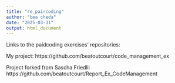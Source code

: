 ```yaml
---
title: "re_paircoding"
author: "bea cheda"
date: "2025-03-31"
output: html_document
---
```


Links to the paidcoding exercises' repositories:

My project:
https://github.com/beatoutcourt/code_management_ex

Project forked from Sascha Friedli: https://github.com/beatoutcourt/Report_Ex_CodeManagement
